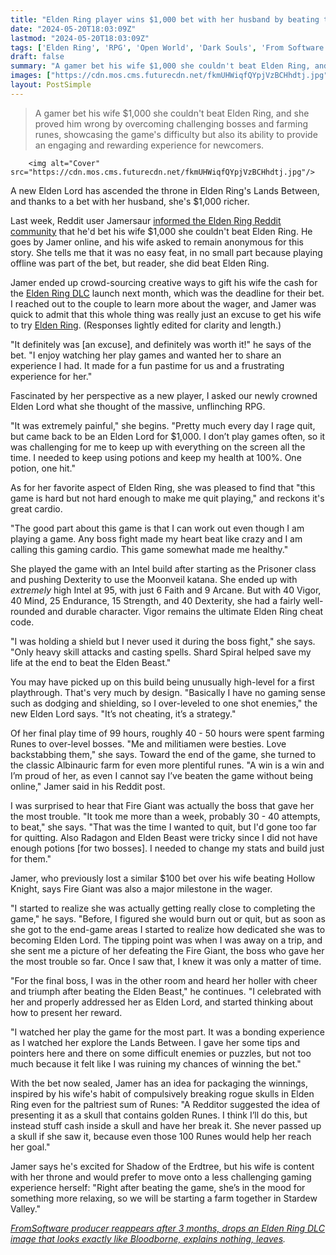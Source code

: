 ```yaml
---
title: "Elden Ring player wins $1,000 bet with her husband by beating the RPG after nearly 50 hours of grinding: 'It was extremely painful ... I don't play games often'"
date: "2024-05-20T18:03:09Z"
lastmod: "2024-05-20T18:03:09Z"
tags: ['Elden Ring', 'RPG', 'Open World', 'Dark Souls', 'From Software', 'Gaming Bet', 'Fire Giant', 'Elden Beast', 'Radagon', 'Elden Lord', 'Hollow Knight', 'Stardew Valley', 'DLC']
draft: false
summary: "A gamer bet his wife $1,000 she couldn't beat Elden Ring, and she proved him wrong by overcoming challenging bosses and farming runes, showcasing the game's difficulty but also its ability to provide an engaging and rewarding experience for newcomers."
images: ["https://cdn.mos.cms.futurecdn.net/fkmUHWiqfQYpjVzBCHhdtj.jpg"]
layout: PostSimple
---
```

> A gamer bet his wife $1,000 she couldn't beat Elden Ring, and she proved him wrong by overcoming challenging bosses and farming runes, showcasing the game's difficulty but also its ability to provide an engaging and rewarding experience for newcomers.


        <img alt="Cover" src="https://cdn.mos.cms.futurecdn.net/fkmUHWiqfQYpjVzBCHhdtj.jpg"/>
        
A new Elden Lord has ascended the throne in Elden Ring's Lands Between, and thanks to a bet with her husband, she's $1,000 richer. 

Last week, Reddit user Jamersaur [<u>informed the Elden Ring Reddit community</u>](https://www.reddit.com/r/Eldenring/comments/1ctnlah/i_bet_my_wife_1000_she_couldnt_beat_the_game_and/) that he'd bet his wife $1,000 she couldn't beat Elden Ring. He goes by Jamer online, and his wife asked to remain anonymous for this story. She tells me that it was no easy feat, in no small part because playing offline was part of the bet, but reader, she did beat Elden Ring. 

Jamer ended up crowd-sourcing creative ways to gift his wife the cash for the [<u>Elden Ring DLC</u>](https://www.gamesradar.com/elden-ring-dlc-downloadable-content-updates-plans/) launch next month, which was the deadline for their bet. I reached out to the couple to learn more about the wager, and Jamer was quick to admit that this whole thing was really just an excuse to get his wife to try [<u>Elden Ring</u>](https://www.gamesradar.com/elden-ring-guide/). (Responses lightly edited for clarity and length.)

"It definitely was [an excuse], and definitely was worth it!" he says of the bet. "I enjoy watching her play games and wanted her to share an experience I had. It made for a fun pastime for us and a frustrating experience for her."



Fascinated by her perspective as a new player, I asked our newly crowned Elden Lord what she thought of the massive, unflinching RPG. 

"It was extremely painful," she begins. "Pretty much every day I rage quit, but came back to be an Elden Lord for $1,000. I don’t play games often, so it was challenging for me to keep up with everything on the screen all the time. I needed to keep using potions and keep my health at 100%. One potion, one hit."

As for her favorite aspect of Elden Ring, she was pleased to find that "this game is hard but not hard enough to make me quit playing," and reckons it's great cardio. 

"The good part about this game is that I can work out even though I am playing a game. Any boss fight made my heart beat like crazy and I am calling this gaming cardio. This game somewhat made me healthy." 

She played the game with an Intel build after starting as the Prisoner class and pushing Dexterity to use the Moonveil katana. She ended up with *extremely* high Intel at 95, with just 6 Faith and 9 Arcane. But with 40 Vigor, 40 Mind, 25 Endurance, 15 Strength, and 40 Dexterity, she had a fairly well-rounded and durable character. Vigor remains the ultimate Elden Ring cheat code. 

"I was holding a shield but I never used it during the boss fight," she says. "Only heavy skill attacks and casting spells. Shard Spiral helped save my life at the end to beat the Elden Beast." 

You may have picked up on this build being unusually high-level for a first playthrough. That's very much by design. "Basically I have no gaming sense such as dodging and shielding, so I over-leveled to one shot enemies," the new Elden Lord says. "It’s not cheating, it’s a strategy."

Of her final play time of 99 hours, roughly 40 - 50 hours were spent farming Runes to over-level bosses. "Me and militiamen were besties. Love backstabbing them," she says. Toward the end of the game, she turned to the classic Albinauric farm for even more plentiful runes. "A win is a win and I’m proud of her, as even I cannot say I’ve beaten the game without being online," Jamer said in his Reddit post. 



I was surprised to hear that Fire Giant was actually the boss that gave her the most trouble. "It took me more than a week, probably 30 - 40 attempts, to beat," she says. "That was the time I wanted to quit, but I'd gone too far for quitting. Also Radagon and Elden Beast were tricky since I did not have enough potions [for two bosses]. I needed to change my stats and build just for them." 

Jamer, who previously lost a similar $100 bet over his wife beating Hollow Knight, says Fire Giant was also a major milestone in the wager. 

"I started to realize she was actually getting really close to completing the game," he says. "Before, I figured she would burn out or quit, but as soon as she got to the end-game areas I started to realize how dedicated she was to becoming Elden Lord. The tipping point was when I was away on a trip, and she sent me a picture of her defeating the Fire Giant, the boss who gave her the most trouble so far. Once I saw that, I knew it was only a matter of time. 

"For the final boss, I was in the other room and heard her holler with cheer and triumph after beating the Elden Beast," he continues. "I celebrated with her and properly addressed her as Elden Lord, and started thinking about how to present her reward.

"I watched her play the game for the most part. It was a bonding experience as I watched her explore the Lands Between. I gave her some tips and pointers here and there on some difficult enemies or puzzles, but not too much because it felt like I was ruining my chances of winning the bet." 

With the bet now sealed, Jamer has an idea for packaging the winnings, inspired by his wife's habit of compulsively breaking rogue skulls in Elden Ring even for the paltriest sum of Runes: "A Redditor suggested the idea of presenting it as a skull that contains golden Runes. I think I’ll do this, but instead stuff cash inside a skull and have her break it. She never passed up a skull if she saw it, because even those 100 Runes would help her reach her goal." 

Jamer says he's excited for Shadow of the Erdtree, but his wife is content with her throne and would prefer to move onto a less challenging gaming experience herself: "Right after beating the game, she’s in the mood for something more relaxing, so we will be starting a farm together in Stardew Valley." 

[<u><em>FromSoftware producer reappears after 3 months, drops an Elden Ring DLC image that looks exactly like Bloodborne, explains nothing, leaves</em></u>](https://www.gamesradar.com/games/rpg/fromsoftware-producer-reappears-after-3-months-drops-an-elden-ring-dlc-image-that-looks-exactly-like-bloodborne-explains-nothing-leaves/)*.*
        